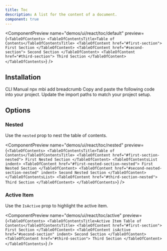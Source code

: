 ```yaml
---
title: Toc
description: A list for the content of a document.
component: true
---
```


<ComponentPreview
  name="demos/ui/react/toc/default"
  preview={`<TableOfContents>
    <TableOfContentsTitle>Table of Contents</TableOfContentsTitle>
    <TableOfContent href="#first-section">
        First Section
    </TableOfContent>
    <TableOfContent href="#second-section">
        Second Section
    </TableOfContent>
    <TableOfContent href="#third-section">
        Third Section
    </TableOfContent>
</TableOfContents>`}
/>

## Installation

<Tabs defaultValue="cli">
<TabsList>
<TabsTrigger value="cli">
CLI
</TabsTrigger>
<TabsTrigger value="manual">  
Manual
</TabsTrigger>
</TabsList>

<TabsContent value="cli">
<Bash>
<BashCommand>npx</BashCommand> mbi add breadcrumb
</Bash>
</TabsContent>

<TabsContent value="manual">
<Steps>
  <Step>Copy and paste the following code into your project.</Step>
  <ComponentSource
    name={["ui/react/toc"]}
    extension={["tsx"]}
  />
  <Step>Update the import paths to match your project setup.</Step>
</Steps>
</TabsContent>
</Tabs>

## Options

### Nested

Use the `nested` prop to nest the table of contents.

<ComponentPreview
  name="demos/ui/react/toc/nested"
  preview={`<TableOfContents>
    <TableOfContentsTitle>Table of Contents</TableOfContentsTitle>
    <TableOfContent href="#first-section-nested">
        First Nested Section
    </TableOfContent>
    <TableOfContentsList indent>
        <TableOfContent href="#first-nested-section-nested">
            First Nested Section
        </TableOfContent>
        <TableOfContent href="#second-nested-section-nested" indent>
            Second Nested Section
        </TableOfContent>
    </TableOfContentsList>
    <TableOfContent href="#third-section-nested">
        Third Section
    </TableOfContent>
</TableOfContents>`}
/>

### Active Item

Use the `IsActive` prop to highlight the active item.

<ComponentPreview
  name="demos/ui/react/toc/active"
  preview={`<TableOfContents>
    <TableOfContentsTitle>Active Item Table of Contents</TableOfContentsTitle>
    <TableOfContent href="#first-section">
        First Section
    </TableOfContent>
    <TableOfContent isActive href="#second-section" indent>
        Second Section
    </TableOfContent>
    <TableOfContent href="#third-section">
        Third Section
    </TableOfContent>
</TableOfContents>`}
/>
